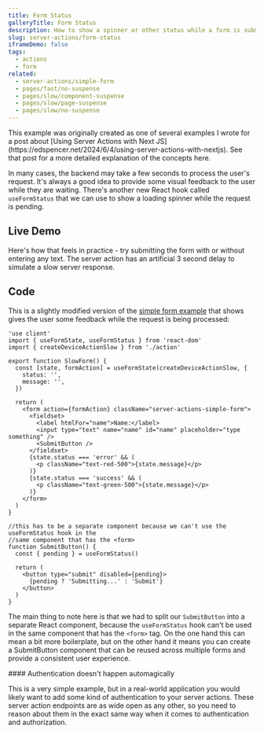 ```yaml
---
title: Form Status
galleryTitle: Form Status
description: How to show a spinner or other status while a form is submitting
slug: server-actions/form-status
iframeDemo: false
tags:
  - actions
  - form
related:
  - server-actions/simple-form
  - pages/fast/no-suspense
  - pages/slow/component-suspense
  - pages/slow/page-suspense
  - pages/slow/no-suspense
---
```


<Callout type="note">
  This example was originally created as one of several examples I wrote for a
  post about [Using Server Actions with Next
  JS](https://edspencer.net/2024/6/4/using-server-actions-with-nextjs). See that
  post for a more detailed explanation of the concepts here.
</Callout>

In many cases, the backend may take a few seconds to process the user's request. It's always a good idea to provide some visual feedback to the user while they are waiting. There's another new React hook called `useFormStatus` that we can use to show a loading spinner while the request is pending.

## Live Demo

Here's how that feels in practice - try submitting the form with or without entering any text. The server action has an artificial 3 second delay to simulate a slow server response.

<FormSubmissionStatusPage />

## Code

This is a slightly modified version of the [simple form example](/server-actions/simple-form) that shows gives the user some feedback while the request is being processed:

```form.tsx
'use client'
import { useFormState, useFormStatus } from 'react-dom'
import { createDeviceActionSlow } from './action'

export function SlowForm() {
  const [state, formAction] = useFormState(createDeviceActionSlow, {
    status: '',
    message: '',
  })

  return (
    <form action={formAction} className="server-actions-simple-form">
      <fieldset>
        <label htmlFor="name">Name:</label>
        <input type="text" name="name" id="name" placeholder="type something" />
        <SubmitButton />
      </fieldset>
      {state.status === 'error' && (
        <p className="text-red-500">{state.message}</p>
      )}
      {state.status === 'success' && (
        <p className="text-green-500">{state.message}</p>
      )}
    </form>
  )
}

//this has to be a separate component because we can't use the useFormStatus hook in the
//same component that has the <form>
function SubmitButton() {
  const { pending } = useFormStatus()

  return (
    <button type="submit" disabled={pending}>
      {pending ? 'Submitting...' : 'Submit'}
    </button>
  )
}
```

The main thing to note here is that we had to split our `SubmitButton` into a separate React component, because the `useFormStatus` hook can't be used in the same component that has the `<form>` tag. On the one hand this can mean a bit more boilerplate, but on the other hand it means you can create a SubmitButton component that can be reused across multiple forms and provide a consistent user experience.

<Callout type="warning">
#### Authentication doesn't happen automagically

This is a very simple example, but in a real-world application you would likely want to add some kind of authentication to your server actions. These server action endpoints are as wide open as any other, so you need to reason about them in the exact same way when it comes to authentication and authorization.

</Callout>
